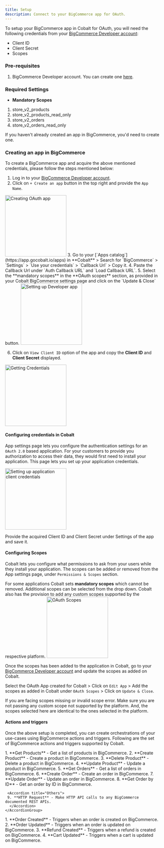 ```yaml
---
title: Setup
description: Connect to your BigCommerce app for OAuth.
---
```

To setup your BigCommerce app in Cobalt for OAuth, you will need the following credentials from your [BigCommerce Developer account](https://devtools.bigcommerce.com/my/apps):
- Client ID
- Client Secret
- Scopes

### Pre-requisites

1. BigCommerce Developer account. You can create one [here](https://www.bigcommerce.com/start-your-trial/).

### Required Settings

* **Mandatory Scopes** 
1. store_v2_products
2. store_v2_products_read_only
3. store_v2_orders
4. store_v2_orders_read_only

<Info>If you haven't already created an app in BigCommerce, you'd need to create one.</Info>

### Creating an app in BigCommerce

To create a BigCommerce app and acquire the above mentioned credentials, please follow the steps mentioned below:

1. Log in to your [BigCommerce Developer account](https://devtools.bigcommerce.com/my/apps).
2. Click on `+ Create an app` button in the top right and provide the `App Name`.
<img height="200" src="/images/Bigcommerce/big_navigation.png" alt="Creating OAuth app"/>
3. Go to your [`Apps catalog`](https://app.gocobalt.io/apps) in **Cobalt** > Search for `BigCommerce` > `Settings` > `Use your credentials` > `Callback Url` > Copy it.
4. Paste the Callback Url under `Auth Callback URL` and `Load Callback URL`.
5. Select the **mandatory scopes** in the **OAuth scopes** section, as provided in your Cobalt BigCommerce settings page and click on the `Update & Close` button.
<img height="200" src="/images/Bigcommerce/big_config.png" alt="Setting up Developer app"/>

6. Click on `View Client ID` option of the app and copy the **Client ID** and **Client Secret** displayed.
<img height="200" src="/images/Bigcommerce/big_credentials.png" alt="Getting Credentials"/>

#### Configuring credentials in Cobalt
App settings page lets you configure the authentication settings for an `OAuth 2.0` based application. For your customers to provide you authorization to access their data,
they would first need to install your application. This page lets you set up your application credentials.

<img height="200" src="/images/Bigcommerce/big_cobalt.png" alt="Setting up application client credentials"/>

Provide the acquired Client ID and Client Secret under Settings of the app and save it.

#### Configuring Scopes
Cobalt lets you configure what permissions to ask from your users while they install your application. The scopes can be added or removed from the App settings page, under `Permissions & Scopes`
section. 

For some applications Cobalt sets **mandatory scopes** which cannot be removed. Additional scopes can be selected from the drop down. Cobalt also has the provision to add any 
custom scopes supported by the respective platform.
<img height="200" src="/images/Bigcommerce/big_scopes.png" alt="OAuth Scopes"/>

Once the scopes has been added to the application in Cobalt, go to your [BigCommerce Developer account](https://devtools.bigcommerce.com/my/apps) and update the scopes as added on Cobalt.

Select the OAuth App created for Cobalt > Click on `Edit App` > Add the scopes as added in Cobalt under `OAuth Scopes` > Click on `Update & Close`. 

<Warning>
If you are facing scopes missing or invalid scope error. Make sure you are not passing any custom scope not supported by the platform. And, the scopes selected here are
identical to the ones selected in the platform.
</Warning>

#### Actions and triggers
Once the above setup is completed, you can create orchestrations of your use-cases using BigCommerce actions and triggers. Following are the set of BigCommerce actions and triggers
supported by Cobalt.

<Tabs>
  <Tab title="Actions">
  <AccordionGroup>
  <Accordion title="Product">
     1. **Get Products** - Get a list of products in BigCommerce.
     2. **Create Product** - Create a product in BigCommerce.
     3. **Delete Product** - Delete a product in BigCommerce.
     4. **Update Product** - Update a product in BigCommerce.
     </Accordion>
     <Accordion title="Orders">
     5. **Get Orders** - Get a list of orders in BigCommerce.
     6. **Create Order** - Create an order in BigCommerce.
     7. **Update Order** - Update an order in BigCommerce.
     8. **Get Order by ID** - Get an order by ID in BigCommerce.
      </Accordion>

     <Accordion title="Others">
     9. **HTTP Request** - Make HTTP API calls to any BigCommerce documented REST APIs.
      </Accordion>
    </AccordionGroup>
  </Tab>
  
  <Tab title="Triggers">
         1. **Order Created** - Triggers when an order is created on BigCommerce.
         2. **Order Updated** - Triggers when an order is updated on BigCommerce.
         3. **Refund Created** - Triggers when a refund is created on BigCommerce.
         4. **Cart Updated** - Triggers when a cart is updated on BigCommerce.
  </Tab>
</Tabs>